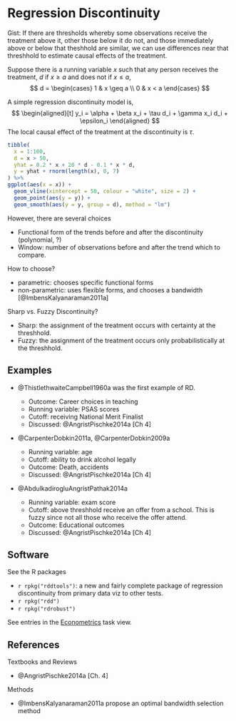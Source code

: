 # Regression Discontinuity

Gist: If there are thresholds whereby some observations receive the treatment above it, other those below it do not, and those immediately above or below that theshhold are similar, we can use differences near that threshhold to estimate causal effects of the treatment.


Suppose there is a running variable $x$ such that any person receives the treatment, $d$ if $x \geq a$ and does not if $x \leq a$,
$$
d = \begin{cases}
1 & x \geq a \\
0 & x < a 
\end{cases}
$$

A simple regression discontinuity model is,
$$
\begin{aligned}[t]
y_i = \alpha + \beta x_i + \tau d_i + \gamma x_i d_i + \epsilon_i
\end{aligned}
$$
The local causal effect of the treatment at the discontinuity is $\tau$.

```r
tibble(
  x = 1:100,
  d = x > 50,
  yhat = 0.2 * x + 20 * d - 0.1 * x * d,
  y = yhat + rnorm(length(x), 0, 7)
) %>%
ggplot(aes(x = x)) +
  geom_vline(xintercept = 50, colour = "white", size = 2) +
  geom_point(aes(y = y)) +
  geom_smooth(aes(y = y, group = d), method = "lm")

```

However, there are several choices

- Functional form of the trends before and after the discontinuity (polynomial, ?)
- Window: number of observations before and after the trend which to compare.

How to choose?

- parametric: chooses specific functional forms
- non-parametric: uses flexible forms, and chooses a bandwidth [@ImbensKalyanaraman2011a]

Sharp vs. Fuzzy Discontinuity? 

- Sharp: the assignment of the treatment occurs with certainty at the threshhold.
- Fuzzy: the assignment of the treatment occurs only probabilistically at the threshhold.

## Examples

- @ThistlethwaiteCampbell1960a was the first example of RD. 
  
  - Outcome: Career choices in teaching
  - Running variable: PSAS scores
  - Cutoff: receiving National Merit Finalist
  - Discussed: @AngristPischke2014a [Ch 4]  
  
- @CarpenterDobkin2011a, @CarpenterDobkin2009a

  - Running variable: age
  - Cutoff: ability to drink alcohol legally
  - Outcome: Death, accidents
  - Discussed: @AngristPischke2014a [Ch 4]
  
- @AbdulkadirogluAngristPathak2014a

  - Running variable: exam score
  - Cutoff: above threshhold receive an offer from a school. This is fuzzy since not all those who receive the offer attend.
  - Outcome: Educational outcomes
  - Discussed: @AngristPischke2014a [Ch 4]  
  
## Software

See the R packages

- `r rpkg("rddtools")`: a new and fairly complete package of regression discontinuity from primary data viz to other tests.
- `r rpkg("rdd")`
- `r rpkg("rdrobust")`

See entries in the [Econometrics](https://cran.r-project.org/web/views/Econometrics.html) task view.

## References

Textbooks and Reviews

- @AngristPischke2014a [Ch. 4]

Methods

- @ImbensKalyanaraman2011a propose an optimal bandwidth selection method
